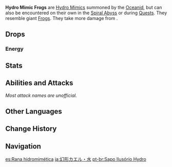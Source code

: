 {{Enemy Infobox
|image    = Enemy Hydro Mimic Frog.png
|dmgtype  = Hydro
|weakpoint = no
|family   = Elemental Lifeforms
|group    = Hydro Mimics
|type     = Special Enemies
|location = [[Oceanid]], [[Spiral Abyss]]
}}
'''Hydro Mimic Frogs''' are [[Hydro Mimics]] summoned by the [[Oceanid]], but can also be encountered on their own in the [[Spiral Abyss]] or during [[Quests]]. They resemble giant [[Frog]]s. They take more damage from {{Geo}}.

==Drops==
===Energy===
{{Energy Drops
|type  = Hydro
|hp1   = 60
|p1    = 1
|hp2   = 0
|p2    = 1
}}

==Stats==
{{Enemy Stats
|hydro_res    = Immune
|resglobal    = 15%
|geo_res      = -40%

|hp_ratio     = 3
|atk_ratio    = 5
|hp_type      = 1
|atk_type     = 2
}}

==Abilities and Attacks==
''Most attack names are unofficial.''
{{Enemy Attacks
|enemy = Mimic Frog

|name_1 = Torrential Waves
|desc_1 = Shoots a long-range wave straight at the player, dealing '''100% ATK''' as {{Color|Hydro DMG}} on hit.

|name_2 = High Leap
|desc_2 = Leaps upwards before slamming down, dealing '''100% ATK''' as {{Color|AoE Hydro DMG}} over the indicated area.

|name_3 = Water Bomb
|desc_3 = When defeated, transforms into a bomb that covers a wide area and deals '''100% ATK''' as {{Color|AoE Hydro DMG}} upon detonation.
|file_3 = Oceanid Water Bomb
}}

==Other Languages==
{{Other Languages
|en      = Hydro Mimic Frog
|zhs     = 幻形蛙・水
|zhs_rm  = Huànxíng Wā - Shuǐ
|zht     = 幻形蛙・水
|zht_rm  = Huànxíng Wā - Shuǐ
|zh_tl   = Illusion Frog - Hydro
|ja      = 幻形カエル・水
|ja_rm   = Genkei Kaeru - Mizu{{Assumed}}
|ja_tl   = Illusory Frog Form - Water
|ko      = 환형 개구리・물
|ko_rm   = Hwanhyeong Gaeguri - Mul
|ko_tl   = Hallucination Frog - Water
|es      = Rana hidromimética
|es_tl   = Hydromimetic Frog
|fr      = Mimiqueur Hydro - Grenouille
|fr_tl   = Hydro Mimic - Frog
|ru      = Гидро мимик: Лягушка
|ru_tl   = Hydro Mimic: Frog
|th      = Hydro Mimic Frog
|vi      = Ếch Ma - Thủy
|vi_tl   = Phantom Frog - Hydro
|de      = Hydro-Mimenfrosch
|de_tl   = Hydro Mime Frog
|id      = Hydro Mimic Frog
|pt      = Sapo Ilusório Hydro
|pt_tl   = 
|tr      = Su Taklitçisi Kurbağa
|tr_tl   = 
|it      = Imitatore di Hydro rana
|it_tl   = 
}}

==Change History==
{{Change History|1.0}}

==Navigation==
{{Enemy Navbox|Special}}

[[es:Rana hidromimética]]
[[ja:幻形カエル・水]]
[[pt-br:Sapo Ilusório Hydro]]